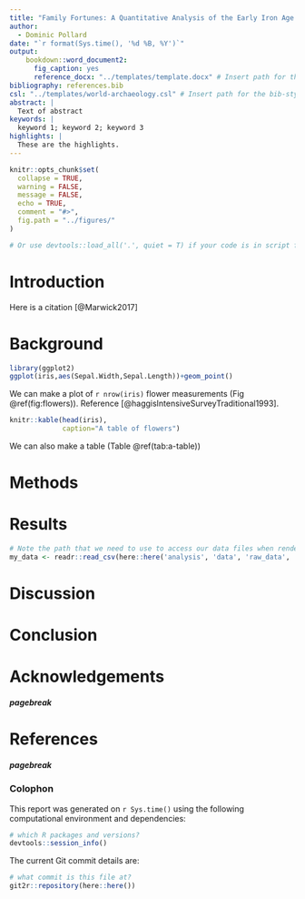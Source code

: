 ```yaml
---
title: "Family Fortunes: A Quantitative Analysis of the Early Iron Age Cemeteries at Knossos, Crete"
author:
  - Dominic Pollard
date: "`r format(Sys.time(), '%d %B, %Y')`"
output: 
    bookdown::word_document2:
      fig_caption: yes
      reference_docx: "../templates/template.docx" # Insert path for the DOCX file
bibliography: references.bib
csl: "../templates/world-archaeology.csl" # Insert path for the bib-style
abstract: |
  Text of abstract
keywords: |
  keyword 1; keyword 2; keyword 3
highlights: |
  These are the highlights. 
---
```



<!-- This is the format for text comments that will be ignored during renderings. Do not put R code in these comments because it will not be ignored. -->

```r
knitr::opts_chunk$set(
  collapse = TRUE,
  warning = FALSE,
  message = FALSE,
  echo = TRUE,
  comment = "#>",
  fig.path = "../figures/"
)

# Or use devtools::load_all('.', quiet = T) if your code is in script files, rather than as functions in the `/R` diretory
```

# Introduction

Here is a citation [@Marwick2017]

# Background

```r
library(ggplot2)
ggplot(iris,aes(Sepal.Width,Sepal.Length))+geom_point()
```

We can make a plot of `r nrow(iris)` flower measurements (Fig \@ref(fig:flowers)). Reference [@haggisIntensiveSurveyTraditional1993].


```r
knitr::kable(head(iris),
             caption="A table of flowers")
```

We can also make a table (Table \@ref(tab:a-table))

# Methods

# Results

```r
# Note the path that we need to use to access our data files when rendering this document
my_data <- readr::read_csv(here::here('analysis', 'data', 'raw_data', 'my_csv_file.csv'))
```


# Discussion

# Conclusion

# Acknowledgements

<!-- The following line inserts a page break when the output is MS Word. For page breaks in PDF, use \newpage on its own line.  -->
##### pagebreak

# References 
<!-- The following line ensures the references appear here for the MS Word or HTML output files, rather than right at the end of the document (this will not work for PDF files):  -->
<div id="refs"></div>

##### pagebreak

### Colophon

This report was generated on `r Sys.time()` using the following computational environment and dependencies: 

```r
# which R packages and versions?
devtools::session_info()
```

The current Git commit details are:

```r
# what commit is this file at? 
git2r::repository(here::here())
```
